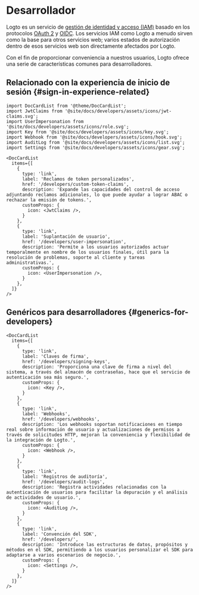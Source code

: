 # Desarrollador

Logto es un servicio de [gestión de identidad y acceso (IAM)](https://auth.wiki/iam) basado en los protocolos [OAuth 2](https://auth.wiki/oauth-2.0) y [OIDC](https://auth.wiki/openid-connect). Los servicios IAM como Logto a menudo sirven como la base para otros servicios web; varios estados de autorización dentro de esos servicios web son directamente afectados por Logto.

Con el fin de proporcionar conveniencia a nuestros usuarios, Logto ofrece una serie de características comunes para desarrolladores.

## Relacionado con la experiencia de inicio de sesión \{#sign-in-experience-related}

```mdx-code-block
import DocCardList from '@theme/DocCardList';
import JwtClaims from '@site/docs/developers/assets/icons/jwt-claims.svg';
import UserImpersonation from '@site/docs/developers/assets/icons/role.svg';
import Key from '@site/docs/developers/assets/icons/key.svg';
import Webhook from '@site/docs/developers/assets/icons/hook.svg';
import AuditLog from '@site/docs/developers/assets/icons/list.svg';
import Settings from '@site/docs/developers/assets/icons/gear.svg';

<DocCardList
  items={[
    {
      type: 'link',
      label: 'Reclamos de token personalizados',
      href: '/developers/custom-token-claims',
      description: 'Expande las capacidades del control de acceso adjuntando reclamos adicionales, lo que puede ayudar a lograr ABAC o rechazar la emisión de tokens.',
      customProps: {
        icon: <JwtClaims />,
      }
    },
    {
      type: 'link',
      label: 'Suplantación de usuario',
      href: '/developers/user-impersonation',
      description: 'Permite a los usuarios autorizados actuar temporalmente en nombre de los usuarios finales, útil para la resolución de problemas, soporte al cliente y tareas administrativas.',
      customProps: {
        icon: <UserImpersonation />,
      }
    },
  ]}
/>
```

## Genéricos para desarrolladores \{#generics-for-developers}

```mdx-code-block
<DocCardList
  items={[
    {
      type: 'link',
      label: 'Claves de firma',
      href: '/developers/signing-keys',
      description: 'Proporciona una clave de firma a nivel del sistema, a través del almacén de contraseñas, hace que el servicio de autenticación sea más seguro.',
      customProps: {
        icon: <Key />,
      }
    },
    {
      type: 'link',
      label: 'Webhooks',
      href: '/developers/webhooks',
      description: 'Los webhooks soportan notificaciones en tiempo real sobre información de usuario y actualizaciones de permisos a través de solicitudes HTTP, mejoran la conveniencia y flexibilidad de la integración de Logto.',
      customProps: {
        icon: <Webhook />,
      }
    },
    {
      type: 'link',
      label: 'Registros de auditoría',
      href: '/developers/audit-logs',
      description: 'Registra actividades relacionadas con la autenticación de usuarios para facilitar la depuración y el análisis de actividades de usuario.',
      customProps: {
        icon: <AuditLog />,
      }
    },
    {
      type: 'link',
      label: 'Convención del SDK',
      href: '/developers/',
      description: 'Introduce las estructuras de datos, propósitos y métodos en el SDK, permitiendo a los usuarios personalizar el SDK para adaptarse a varios escenarios de negocio.',
      customProps: {
        icon: <Settings />,
      }
    },
  ]}
/>
```
